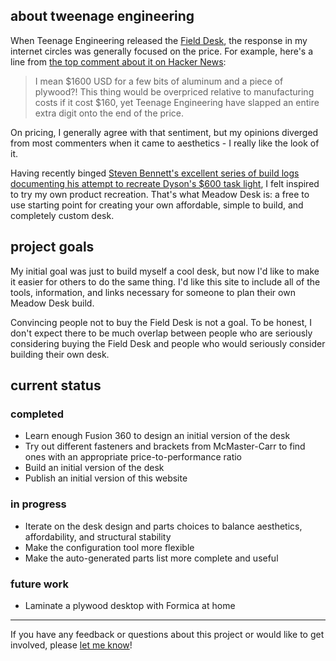 
## about tweenage engineering

When Teenage Engineering released the [Field Desk](https://teenage.engineering/products/field-desk), the response in my internet circles was generally focused on the price. For example, here's a line from [the top comment about it on Hacker News](https://news.ycombinator.com/item?id=34713115):

> I mean $1600 USD for a few bits of aluminum and a piece of plywood?! This thing would be overpriced relative to manufacturing costs if it cost $160, yet Teenage Engineering have slapped an entire extra digit onto the end of the price.

On pricing, I generally agree with that sentiment, but my opinions diverged from most commenters when it came to aesthetics - I really like the look of it.

Having recently binged [Steven Bennett's excellent series of build logs documenting his attempt to recreate Dyson's $600 task light](https://youtube.com/playlist?list=PL0szyq6FLzZi2BB8-iA09LrTv0rd4K04u&si=EnSIkaIECMiOmarE), I felt inspired to try my own product recreation. That's what Meadow Desk is: a free to use starting point for creating your own affordable, simple to build, and completely custom desk.

## project goals

My initial goal was just to build myself a cool desk, but now I'd like to make it easier for others to do the same thing.
I'd like this site to include all of the tools, information, and links necessary for someone to plan their own Meadow Desk build.

Convincing people not to buy the Field Desk is not a goal.
To be honest, I don't expect there to be much overlap between people who are seriously considering buying the Field Desk and people who would seriously consider building their own desk.

## current status

### completed

- Learn enough Fusion 360 to design an initial version of the desk
- Try out different fasteners and brackets from McMaster-Carr to find ones with an appropriate price-to-performance ratio
- Build an initial version of the desk
- Publish an initial version of this website

### in progress

- Iterate on the desk design and parts choices to balance aesthetics, affordability, and structural stability
- Make the configuration tool more flexible
- Make the auto-generated parts list more complete and useful

### future work

- Laminate a plywood desktop with Formica at home

---

If you have any feedback or questions about this project or would like to get involved, please [let me know](mailto:james@jamesbvaughan.com)!
